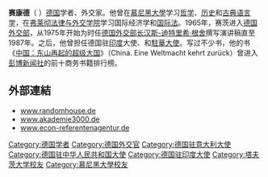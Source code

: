 '''赛康德'''（{{bd|1934年|||}} {{lang-de|Konrad Seitz}}）[[德国|德国]]学者、外交家。他曾在[[慕尼黑大學|慕尼黑大學]]学习[[哲学|哲学]]、[[历史|历史]]和[[古典语言学|古典语言学]]，在[[弗莱彻法律与外交学院|弗莱彻法律与外交学院]]学习国际经济学和[[国际法|国际法]]。1965年，赛茨进入[[德国外交部|德国外交部]]，从1975年开始为时任[[德国外交部长|德国外交部长]][[汉斯-迪特里希·根舍|汉斯-迪特里希·根舍]]撰写演讲稿直至1987年。之后，他曾担任德国驻[[印度|印度]]大使、{{Link-de|德國駐義大利大使館|Deutsche Botschaft Rom|駐意大利大使}}和[[德國駐華大使館|駐華大使]]。写过不少书，他的书《[[中国：东山再起的超级大国|中国：东山再起的超级大国]]》（China. Eine Weltmacht kehrt zurück）曾进入[[彭博新闻社|彭博新闻社]]的前十商务书籍排行榜。

== 外部連結 ==
*[https://web.archive.org/web/20070314104607/http://www.randomhouse.de/author/author.jsp?per=31889 www.randomhouse.de]
*[https://web.archive.org/web/20120205001216/http://www.akademie3000.de/content/referenten/157.htm www.akademie3000.de]
*[https://web.archive.org/web/20070928092422/http://www.econ-referentenagentur.de/index.php?id=373&name=Seitz&vorname=Konrad www.econ-referentenagentur.de]

{{Authority control}}
{{Germany-academic-bio-stub}}
{{DEFAULTSORT:Seitz, Konrad}}
[[Category:德国学者|Category:德国学者]]
[[Category:德国外交官|Category:德国外交官]]
[[Category:德国驻意大利大使|Category:德国驻意大利大使]]
[[Category:德国驻中华人民共和国大使|Category:德国驻中华人民共和国大使]]
[[Category:德国驻印度大使|Category:德国驻印度大使]]
[[Category:塔夫茨大学校友|Category:塔夫茨大学校友]]
[[Category:慕尼黑大學校友|Category:慕尼黑大學校友]]